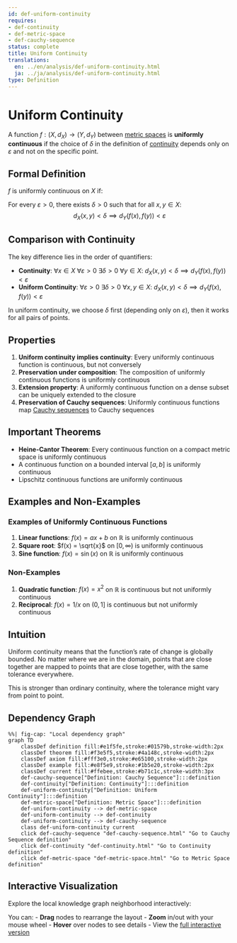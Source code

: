 ```yaml
---
id: def-uniform-continuity
requires:
- def-continuity
- def-metric-space
- def-cauchy-sequence
status: complete
title: Uniform Continuity
translations:
  en: ../en/analysis/def-uniform-continuity.html
  ja: ../ja/analysis/def-uniform-continuity.html
type: Definition
---
```


# Uniform Continuity {#def-uniform-continuity}

A function $f: (X, d_X) \to (Y, d_Y)$ between [metric spaces](def-metric-space.qmd) is **uniformly continuous** if the choice of $\delta$ in the definition of [continuity](def-continuity.qmd) depends only on $\varepsilon$ and not on the specific point.

## Formal Definition

$f$ is uniformly continuous on $X$ if:

For every $\varepsilon > 0$, there exists $\delta > 0$ such that for all $x, y \in X$:
$$d_X(x, y) < \delta \implies d_Y(f(x), f(y)) < \varepsilon$$

## Comparison with Continuity

The key difference lies in the order of quantifiers:

- **Continuity**: $\forall x \in X$ $\forall \varepsilon > 0$ $\exists \delta > 0$ $\forall y \in X$: $d_X(x, y) < \delta \implies d_Y(f(x), f(y)) < \varepsilon$
- **Uniform Continuity**: $\forall \varepsilon > 0$ $\exists \delta > 0$ $\forall x, y \in X$: $d_X(x, y) < \delta \implies d_Y(f(x), f(y)) < \varepsilon$

In uniform continuity, we choose $\delta$ first (depending only on $\varepsilon$), then it works for all pairs of points.

## Properties

1. **Uniform continuity implies continuity**: Every uniformly continuous function is continuous, but not conversely
2. **Preservation under composition**: The composition of uniformly continuous functions is uniformly continuous
3. **Extension property**: A uniformly continuous function on a dense subset can be uniquely extended to the closure
4. **Preservation of Cauchy sequences**: Uniformly continuous functions map [Cauchy sequences](def-cauchy-sequence.qmd) to Cauchy sequences

## Important Theorems

- **Heine-Cantor Theorem**: Every continuous function on a compact metric space is uniformly continuous
- A continuous function on a bounded interval $[a, b]$ is uniformly continuous
- Lipschitz continuous functions are uniformly continuous

## Examples and Non-Examples

### Examples of Uniformly Continuous Functions

1. **Linear functions**: $f(x) = ax + b$ on $\mathbb{R}$ is uniformly continuous
2. **Square root**: $f(x) = \sqrt{x}$ on $[0, \infty)$ is uniformly continuous
3. **Sine function**: $f(x) = \sin(x)$ on $\mathbb{R}$ is uniformly continuous

### Non-Examples

1. **Quadratic function**: $f(x) = x^2$ on $\mathbb{R}$ is continuous but not uniformly continuous
2. **Reciprocal**: $f(x) = 1/x$ on $(0, 1]$ is continuous but not uniformly continuous

## Intuition

Uniform continuity means that the function's rate of change is globally bounded. No matter where we are in the domain, points that are close together are mapped to points that are close together, with the same tolerance everywhere.

This is stronger than ordinary continuity, where the tolerance might vary from point to point.

## Dependency Graph

```mermaid
%%| fig-cap: "Local dependency graph"
graph TD
    classDef definition fill:#e1f5fe,stroke:#01579b,stroke-width:2px
    classDef theorem fill:#f3e5f5,stroke:#4a148c,stroke-width:2px
    classDef axiom fill:#fff3e0,stroke:#e65100,stroke-width:2px
    classDef example fill:#e8f5e9,stroke:#1b5e20,stroke-width:2px
    classDef current fill:#ffebee,stroke:#b71c1c,stroke-width:3px
    def-cauchy-sequence["Definition: Cauchy Sequence"]:::definition
    def-continuity["Definition: Continuity"]:::definition
    def-uniform-continuity["Definition: Uniform Continuity"]:::definition
    def-metric-space["Definition: Metric Space"]:::definition
    def-uniform-continuity --> def-metric-space
    def-uniform-continuity --> def-continuity
    def-uniform-continuity --> def-cauchy-sequence
    class def-uniform-continuity current
    click def-cauchy-sequence "def-cauchy-sequence.html" "Go to Cauchy Sequence definition"
    click def-continuity "def-continuity.html" "Go to Continuity definition"
    click def-metric-space "def-metric-space.html" "Go to Metric Space definition"
```

## Interactive Visualization

Explore the local knowledge graph neighborhood interactively:

::: {.graph-viz data-id="def-uniform-continuity" data-width="700" data-height="500"}
:::

You can:
- **Drag** nodes to rearrange the layout
- **Zoom** in/out with your mouse wheel
- **Hover** over nodes to see details
- View the [full interactive version](../../output/interactive/en/def-uniform-continuity.html){target="_blank"}
